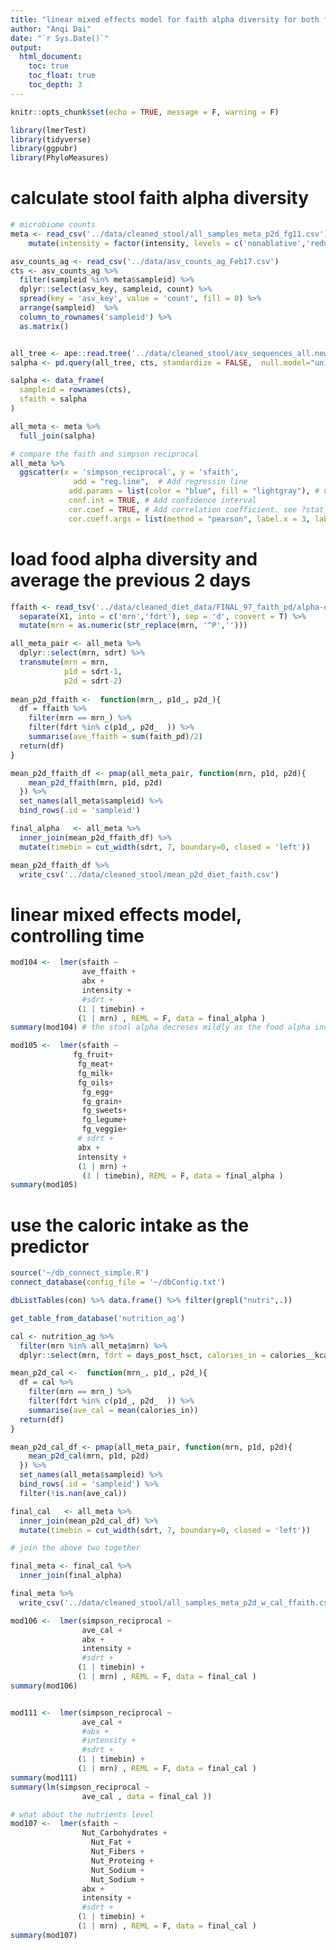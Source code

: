 ```yaml
---
title: "linear mixed effects model for faith alpha diversity for both food and stool"
author: "Anqi Dai"
date: "`r Sys.Date()`"
output:
  html_document:
    toc: true
    toc_float: true
    toc_depth: 3
---
```


```r
knitr::opts_chunk$set(echo = TRUE, message = F, warning = F)
```

```r
library(lmerTest)
library(tidyverse)
library(ggpubr)
library(PhyloMeasures)
```

# calculate stool faith alpha diversity

```r
# microbiome counts 
meta <- read_csv('../data/cleaned_stool/all_samples_meta_p2d_fg11.csv') %>% 
    mutate(intensity = factor(intensity, levels = c('nonablative','reduced','ablative'))) 

asv_counts_ag <- read_csv('../data/asv_counts_ag_Feb17.csv')
cts <- asv_counts_ag %>% 
  filter(sampleid %in% meta$sampleid) %>% 
  dplyr::select(asv_key, sampleid, count) %>% 
  spread(key = 'asv_key', value = 'count', fill = 0) %>% 
  arrange(sampleid)  %>% 
  column_to_rownames('sampleid') %>% 
  as.matrix()


all_tree <- ape::read.tree('../data/cleaned_stool/asv_sequences_all.newick')
salpha <- pd.query(all_tree, cts, standardize = FALSE,  null.model="uniform", reps=1000)

salpha <- data_frame(
  sampleid = rownames(cts),
  sfaith = salpha
)

all_meta <- meta %>% 
  full_join(salpha)
```

```r
# compare the faith and simpson reciprocal
all_meta %>% 
  ggscatter(x = 'simpson_reciprocal', y = 'sfaith',
              add = "reg.line",  # Add regressin line
             add.params = list(color = "blue", fill = "lightgray"), # Customize reg. line
             conf.int = TRUE, # Add confidence interval
             cor.coef = TRUE, # Add correlation coefficient. see ?stat_cor
             cor.coeff.args = list(method = "pearson", label.x = 3, label.sep = "\n"))
```


# load food alpha diversity and average the previous 2 days

```r
ffaith <- read_tsv('../data/cleaned_diet_data/FINAL_97_faith_pd/alpha-diversity.tsv', col_types = 'cd') %>% 
  separate(X1, into = c('mrn','fdrt'), sep = 'd', convert = T) %>% 
  mutate(mrn = as.numeric(str_replace(mrn, '^P','')))

all_meta_pair <- all_meta %>%  
  dplyr::select(mrn, sdrt) %>% 
  transmute(mrn = mrn,
            p1d = sdrt-1,
            p2d = sdrt-2) 
 
mean_p2d_ffaith <-  function(mrn_, p1d_, p2d_){
  df = ffaith %>% 
    filter(mrn == mrn_) %>% 
    filter(fdrt %in% c(p1d_, p2d_  )) %>% 
    summarise(ave_ffaith = sum(faith_pd)/2)
  return(df)
}

mean_p2d_ffaith_df <- pmap(all_meta_pair, function(mrn, p1d, p2d){
    mean_p2d_ffaith(mrn, p1d, p2d)
  }) %>% 
  set_names(all_meta$sampleid) %>% 
  bind_rows(.id = 'sampleid') 

final_alpha   <- all_meta %>% 
  inner_join(mean_p2d_ffaith_df) %>% 
  mutate(timebin = cut_width(sdrt, 7, boundary=0, closed = 'left')) 

mean_p2d_ffaith_df %>% 
  write_csv('../data/cleaned_stool/mean_p2d_diet_faith.csv')
```

# linear mixed effects model, controlling time

```r
mod104 <-  lmer(sfaith ~ 
                ave_ffaith +
                abx +
                intensity +
                #sdrt +
               (1 | timebin) +
               (1 | mrn) , REML = F, data = final_alpha )
summary(mod104) # the stool alpha decreses mildly as the food alpha increases???
```
```r
mod105 <-  lmer(sfaith ~ 
              fg_fruit+
               fg_meat+
               fg_milk+
               fg_oils+
                fg_egg+ 
                fg_grain+
                fg_sweets+
                fg_legume+
                fg_veggie+
               # sdrt +
               abx + 
               intensity + 
               (1 | mrn) +
                (1 | timebin), REML = F, data = final_alpha )
summary(mod105)
```

# use the caloric intake as the predictor

```r
source('~/db_connect_simple.R')
connect_database(config_file = '~/dbConfig.txt')

dbListTables(con) %>% data.frame() %>% filter(grepl("nutri",.))

get_table_from_database('nutrition_ag')

cal <- nutrition_ag %>% 
  filter(mrn %in% all_meta$mrn) %>% 
  dplyr::select(mrn, fdrt = days_post_hsct, calories_in = calories__kcal__po)
```

```r
mean_p2d_cal <-  function(mrn_, p1d_, p2d_){
  df = cal %>% 
    filter(mrn == mrn_) %>% 
    filter(fdrt %in% c(p1d_, p2d_  )) %>% 
    summarise(ave_cal = mean(calories_in))
  return(df)
}

mean_p2d_cal_df <- pmap(all_meta_pair, function(mrn, p1d, p2d){
    mean_p2d_cal(mrn, p1d, p2d)
  }) %>% 
  set_names(all_meta$sampleid) %>% 
  bind_rows(.id = 'sampleid') %>% 
  filter(!is.nan(ave_cal))

final_cal   <- all_meta %>% 
  inner_join(mean_p2d_cal_df) %>% 
  mutate(timebin = cut_width(sdrt, 7, boundary=0, closed = 'left')) 
```

```r
# join the above two together

final_meta <- final_cal %>% 
  inner_join(final_alpha)  

final_meta %>% 
  write_csv('../data/cleaned_stool/all_samples_meta_p2d_w_cal_ffaith.csv')
```


```r
mod106 <-  lmer(simpson_reciprocal ~ 
                ave_cal +
                abx +
                intensity +
                #sdrt +
               (1 | timebin) +
               (1 | mrn) , REML = F, data = final_cal )
summary(mod106)


mod111 <-  lmer(simpson_reciprocal ~ 
                ave_cal +
                #abx +
                #intensity +
                #sdrt +
               (1 | timebin) +
               (1 | mrn) , REML = F, data = final_cal )
summary(mod111)
summary(lm(simpson_reciprocal ~ 
                ave_cal , data = final_cal ))
```

```r
# what about the nutrients level
mod107 <-  lmer(sfaith ~ 
                Nut_Carbohydrates +
                  Nut_Fat +
                  Nut_Fibers +
                  Nut_Proteing +
                  Nut_Sodium +
                  Nut_Sodium +
                abx +
                intensity +
                #sdrt +
               (1 | timebin) +
               (1 | mrn) , REML = F, data = final_cal )
summary(mod107)
```

